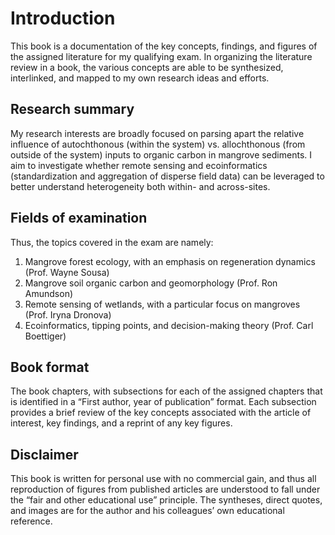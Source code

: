 # Introduction

This book is a documentation of the key concepts, findings, and figures of the assigned literature for my qualifying exam. In organizing the literature review in a book, the various concepts are able to be synthesized, interlinked, and mapped to my own research ideas and efforts.

## Research summary

My research interests are broadly focused on parsing apart the relative influence of autochthonous (within the system) vs. allochthonous (from outside of the system) inputs to organic carbon in mangrove sediments. I aim to investigate whether remote sensing and ecoinformatics (standardization and aggregation of disperse field data) can be leveraged to better understand heterogeneity both within- and across-sites.

## Fields of examination

Thus, the topics covered in the exam are namely:

1. Mangrove forest ecology, with an emphasis on regeneration dynamics (Prof. Wayne Sousa)
2. Mangrove soil organic carbon and geomorphology (Prof. Ron Amundson)
3. Remote sensing of wetlands, with a particular focus on mangroves (Prof. Iryna Dronova)
4. Ecoinformatics, tipping points, and decision-making theory (Prof. Carl Boettiger)

## Book format

The book chapters, with subsections for each of the assigned chapters that is identified in a "First author, year of publication" format. Each subsection provides a brief review of the key concepts associated with the article of interest, key findings, and a reprint of any key figures.

## Disclaimer

This book is written for personal use with no commercial gain, and thus all reproduction of figures from published articles are understood to fall under the "fair and other educational use" principle. The syntheses, direct quotes, and images are for the author and his colleagues' own educational reference.
